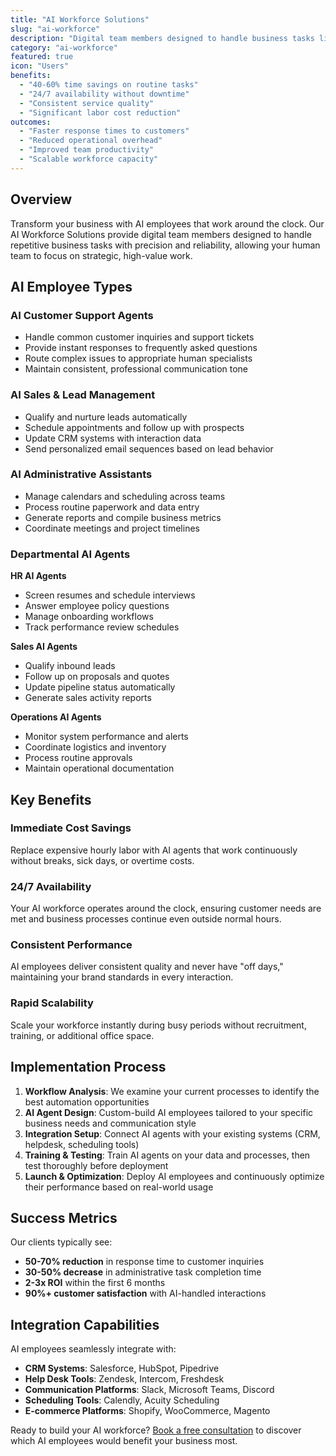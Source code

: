 ```yaml
---
title: "AI Workforce Solutions"
slug: "ai-workforce"
description: "Digital team members designed to handle business tasks like customer support, scheduling, lead follow-up, and reporting, saving companies thousands in labor costs."
category: "ai-workforce"
featured: true
icon: "Users"
benefits:
  - "40-60% time savings on routine tasks"
  - "24/7 availability without downtime"
  - "Consistent service quality"
  - "Significant labor cost reduction"
outcomes:
  - "Faster response times to customers"
  - "Reduced operational overhead"
  - "Improved team productivity"
  - "Scalable workforce capacity"
---
```


## Overview

Transform your business with AI employees that work around the clock. Our AI Workforce Solutions provide digital team members designed to handle repetitive business tasks with precision and reliability, allowing your human team to focus on strategic, high-value work.

## AI Employee Types

### AI Customer Support Agents
- Handle common customer inquiries and support tickets
- Provide instant responses to frequently asked questions
- Route complex issues to appropriate human specialists
- Maintain consistent, professional communication tone

### AI Sales & Lead Management
- Qualify and nurture leads automatically
- Schedule appointments and follow up with prospects
- Update CRM systems with interaction data
- Send personalized email sequences based on lead behavior

### AI Administrative Assistants
- Manage calendars and scheduling across teams
- Process routine paperwork and data entry
- Generate reports and compile business metrics
- Coordinate meetings and project timelines

### Departmental AI Agents

**HR AI Agents**
- Screen resumes and schedule interviews
- Answer employee policy questions
- Manage onboarding workflows
- Track performance review schedules

**Sales AI Agents**
- Qualify inbound leads
- Follow up on proposals and quotes
- Update pipeline status automatically
- Generate sales activity reports

**Operations AI Agents**
- Monitor system performance and alerts
- Coordinate logistics and inventory
- Process routine approvals
- Maintain operational documentation

## Key Benefits

### Immediate Cost Savings
Replace expensive hourly labor with AI agents that work continuously without breaks, sick days, or overtime costs.

### 24/7 Availability
Your AI workforce operates around the clock, ensuring customer needs are met and business processes continue even outside normal hours.

### Consistent Performance
AI employees deliver consistent quality and never have "off days," maintaining your brand standards in every interaction.

### Rapid Scalability
Scale your workforce instantly during busy periods without recruitment, training, or additional office space.

## Implementation Process

1. **Workflow Analysis**: We examine your current processes to identify the best automation opportunities
2. **AI Agent Design**: Custom-build AI employees tailored to your specific business needs and communication style
3. **Integration Setup**: Connect AI agents with your existing systems (CRM, helpdesk, scheduling tools)
4. **Training & Testing**: Train AI agents on your data and processes, then test thoroughly before deployment
5. **Launch & Optimization**: Deploy AI employees and continuously optimize their performance based on real-world usage

## Success Metrics

Our clients typically see:
- **50-70% reduction** in response time to customer inquiries
- **30-50% decrease** in administrative task completion time
- **2-3x ROI** within the first 6 months
- **90%+ customer satisfaction** with AI-handled interactions

## Integration Capabilities

AI employees seamlessly integrate with:
- **CRM Systems**: Salesforce, HubSpot, Pipedrive
- **Help Desk Tools**: Zendesk, Intercom, Freshdesk
- **Communication Platforms**: Slack, Microsoft Teams, Discord
- **Scheduling Tools**: Calendly, Acuity Scheduling
- **E-commerce Platforms**: Shopify, WooCommerce, Magento

Ready to build your AI workforce? [Book a free consultation](/contact) to discover which AI employees would benefit your business most.